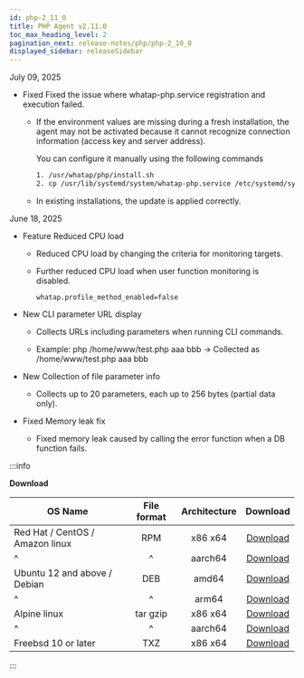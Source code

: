 ```yaml
---
id: php-2_11_0
title: PHP Agent v2.11.0
toc_max_heading_level: 2
pagination_next: release-notes/php/php-2_10_0
displayed_sidebar: releaseSidebar
---
```


July 09, 2025

- <Status priority='0'>Fixed</Status> Fixed the issue where whatap-php.service registration and execution failed.

  - If the environment values are missing during a fresh installation, the agent may not be activated because it cannot recognize connection information (access key and server address).

    You can configure it manually using the following commands

    ```bash title='php command'
    1. /usr/whatap/php/install.sh
    2. cp /usr/lib/systemd/system/whatap-php.service /etc/systemd/system/whatap-php.service
    ```

  - In existing installations, the update is applied correctly.
  
June 18, 2025

- <Status priority='0'>Feature</Status> Reduced CPU load

  - Reduced CPU load by changing the criteria for monitoring targets.

  - Further reduced CPU load when user function monitoring is disabled.

    `whatap.profile_method_enabled=false`

- <Status priority='1'>New</Status> CLI parameter URL display

  - Collects URLs including parameters when running CLI commands.

  - Example: php /home/www/test.php aaa bbb → Collected as /home/www/test.php aaa bbb

- <Status priority='1'>New</Status> Collection of file parameter info

  - Collects up to 20 parameters, each up to 256 bytes (partial data only).

- <Status priority='0'>Fixed</Status> Memory leak fix

  - Fixed memory leak caused by calling the error function when a DB function fails.

:::info

**Download**

| OS Name                         | File format | Architecture |                                      Download                                     |
| ------------------------------- | :---------: | :----------: | :-------------------------------------------------------------------------------: |
| Red Hat / CentOS / Amazon linux |     RPM     |    x86 x64   |  [Download](https://repo.whatap.io/centos/6/x86_64/whatap-php-2.11-0.x86_64.rpm)  |
| \^                              |      \^     |    aarch64   | [Download](https://repo.whatap.io/centos/7/aarch64/whatap-php-2.11-0.aarch64.rpm) |
| Ubuntu 12 and above / Debian    |     DEB     |     amd64    |   [Download](https://repo.whatap.io/debian/unstable/whatap-php_2.11.0_amd64.deb)  |
| \^                              |      \^     |     arm64    |   [Download](https://repo.whatap.io/debian/unstable/whatap-php_2.11.0_arm64.deb)  |
| Alpine linux                    |   tar gzip  |    x86 x64   |     [Download](https://repo.whatap.io/alpine/x86_64/whatap-php-2.11.0.tar.gz)     |
| \^                              |      \^     |    aarch64   |     [Download](https://repo.whatap.io/alpine/aarch64/whatap-php-2.11.0.tar.gz)    |
| Freebsd 10 or later             |     TXZ     |    x86 x64   |        [Download](https://repo.whatap.io/freebsd/10/whatap-php-2.11.0.txz)        |

:::
